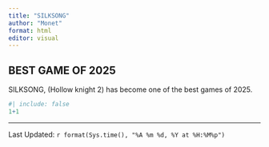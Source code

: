 ```yaml
---
title: "SILKSONG"
author: "Monet"
format: html
editor: visual
---
```


## BEST GAME OF 2025

SILKSONG, (Hollow knight 2) has become one of the best games of 2025.
```r
#| include: false
1+1
```
--------------
Last Updated: `r format(Sys.time(), "%A %m %d, %Y at %H:%M%p")`